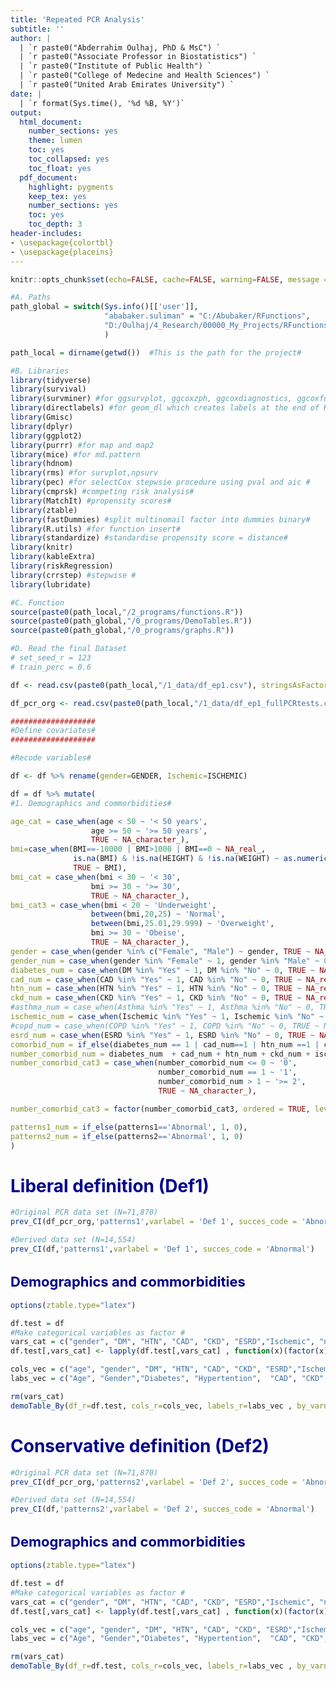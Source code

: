 ```yaml
---
title: 'Repeated PCR Analysis'
subtitle: ''
author: |
  | `r paste0("Abderrahim Oulhaj, PhD & MsC") `
  | `r paste0("Associate Professor in Biostatistics") `
  | `r paste0("Institute of Public Health") `
  | `r paste0("College of Medecine and Health Sciences") `
  | `r paste0("United Arab Emirates University") `
date: |
  | `r format(Sys.time(), '%d %B, %Y')`
output:
  html_document:
    number_sections: yes
    theme: lumen
    toc: yes
    toc_collapsed: yes
    toc_float: yes
  pdf_document:
    highlight: pygments
    keep_tex: yes
    number_sections: yes
    toc: yes
    toc_depth: 3
header-includes:
- \usepackage{colortbl}
- \usepackage{placeins}
---
```

<style>
  #TOC {
  /*position: fixed;
left: 0;
top: 0;*/
  width: 400px;
/*height: 100%;
overflow:auto;*/
  }
h1.title {
  font-size: 38px;
 // color: DarkRed;
}
h1 { /* Header 1 */
  font-size: 28px;
  color: DarkBlue;
}
h2 { /* Header 2 */
    font-size: 22px;
  color: DarkBlue;
}

h3 { /* Header 3 */
    font-size: 20px;
  color: DarkBlue;
}
</style>
  
```r
knitr::opts_chunk$set(echo=FALSE, cache=FALSE, warning=FALSE, message = FALSE)

#A. Paths
path_global = switch(Sys.info()[['user']],
                     "ababaker.suliman" = "C:/Abubaker/RFunctions",
                     "D:/Oulhaj/4_Research/00000_My_Projects/RFunctions"
                     )

path_local = dirname(getwd())  #This is the path for the project#

#B. Libraries
library(tidyverse)
library(survival)
library(survminer) #for ggsurvplot, ggcoxzph, ggcoxdiagnostics, ggcoxfunctional
library(directlabels) #for geom_dl which creates labels at the end of KM plot
library(Gmisc)
library(dplyr)
library(ggplot2)
library(purrr) #for map and map2
library(mice) #for md.pattern
library(hdnom)
library(rms) #for survplot,npsurv
library(pec) #for selectCox stepwsie procedure using pval and aic #
library(cmprsk) #competing risk analysis#
library(MatchIt) #propensity scores#
library(ztable)
library(fastDummies) #split multinomail factor into dummies binary# 
library(R.utils) #for function insert#
library(standardize) #standardise propensity score = distance#
library(knitr) 
library(kableExtra)
library(riskRegression)
library(crrstep) #stepwise #
library(lubridate)

#C. Function
source(paste0(path_local,"/2_programs/functions.R"))
source(paste0(path_global,"/0_programs/DemoTables.R"))
source(paste0(path_global,"/0_programs/graphs.R"))
```

```r
#D. Read the final Dataset
# set_seed_r = 123
# train_perc = 0.6

df <- read.csv(paste0(path_local,"/1_data/df_ep1.csv"), stringsAsFactors=FALSE, na.strings = c("N/A","","NA"))

df_pcr_org <- read.csv(paste0(path_local,"/1_data/df_ep1_fullPCRtests.csv"), stringsAsFactors=FALSE, na.strings = c("N/A","","NA"))

###################
#Define covariates#
###################

#Recode variables#

df <- df %>% rename(gender=GENDER, Ischemic=ISCHEMIC)

df = df %>% mutate(
#1. Demographics and commorbidities#

age_cat = case_when(age < 50 ~ '< 50 years',
                  age >= 50 ~ '>= 50 years',
                  TRUE ~ NA_character_),
bmi=case_when(BMI==-10000 | BMI>1000 | BMI==0 ~ NA_real_,
              is.na(BMI) & !is.na(HEIGHT) & !is.na(WEIGHT) ~ as.numeric(str_extract(WEIGHT, '\\d+\\.*\\d+')) / ((as.numeric(str_extract(HEIGHT, '\\d+\\.*\\d+'))/100)^2),
              TRUE ~ BMI),
bmi_cat = case_when(bmi < 30 ~ '< 30',
                  bmi >= 30 ~ '>= 30',
                  TRUE ~ NA_character_),
bmi_cat3 = case_when(bmi < 20 ~ 'Underweight',
                  between(bmi,20,25) ~ 'Normal',
                  between(bmi,25.01,29.999) ~ 'Overweight',
                  bmi >= 30 ~ 'Obeise',
                  TRUE ~ NA_character_),
gender = case_when(gender %in% c("Female", "Male") ~ gender, TRUE ~ NA_character_ ),
gender_num = case_when(gender %in% "Female" ~ 1, gender %in% "Male" ~ 0, TRUE ~ NA_real_ ),
diabetes_num = case_when(DM %in% "Yes" ~ 1, DM %in% "No" ~ 0, TRUE ~ NA_real_),
cad_num = case_when(CAD %in% "Yes" ~ 1, CAD %in% "No" ~ 0, TRUE ~ NA_real_),
htn_num = case_when(HTN %in% "Yes" ~ 1, HTN %in% "No" ~ 0, TRUE ~ NA_real_),
ckd_num = case_when(CKD %in% "Yes" ~ 1, CKD %in% "No" ~ 0, TRUE ~ NA_real_),
#asthma_num = case_when(Asthma %in% "Yes" ~ 1, Asthma %in% "No" ~ 0, TRUE ~ NA_real_),
ischemic_num = case_when(Ischemic %in% "Yes" ~ 1, Ischemic %in% "No" ~ 0, TRUE ~ NA_real_),
#copd_num = case_when(COPD %in% "Yes" ~ 1, COPD %in% "No" ~ 0, TRUE ~ NA_real_),
esrd_num = case_when(ESRD %in% "Yes" ~ 1, ESRD %in% "No" ~ 0, TRUE ~ NA_real_),
comorbid_num = if_else(diabetes_num == 1 | cad_num==1 | htn_num ==1 | ckd_num ==1 | ischemic_num==1 | esrd_num==1, 1, 0),
number_comorbid_num = diabetes_num  + cad_num + htn_num + ckd_num + ischemic_num + esrd_num,
number_comorbid_cat3 = case_when(number_comorbid_num <= 0 ~ '0',
                                 number_comorbid_num == 1 ~ '1',
                                 number_comorbid_num > 1 ~ '>= 2',
                                 TRUE ~ NA_character_),

number_comorbid_cat3 = factor(number_comorbid_cat3, ordered = TRUE, levels = c("0","1",">= 2"), labels = c("0","1",">= 2")),

patterns1_num = if_else(patterns1=='Abnormal', 1, 0),
patterns2_num = if_else(patterns2=='Abnormal', 1, 0)
)


```


# Liberal definition (Def1)

```r
#Original PCR data set (N=71,870)
prev_CI(df_pcr_org,'patterns1',varlabel = 'Def 1', succes_code = 'Abnormal')

#Derived data set (N=14,554)
prev_CI(df,'patterns1',varlabel = 'Def 1', succes_code = 'Abnormal')

```

## Demographics and commorbidities
```r
options(ztable.type="latex") 

df.test = df
#Make categorical variables as factor #
vars_cat = c("gender", "DM", "HTN", "CAD", "CKD", "ESRD","Ischemic", "number_comorbid_num", "number_comorbid_cat3")
df.test[,vars_cat] <- lapply(df.test[,vars_cat] , function(x)(factor(x)) )

cols_vec = c("age", "gender", "DM", "HTN", "CAD", "CKD", "ESRD","Ischemic", "number_comorbid_num", "number_comorbid_cat3")
labs_vec = c("Age", "Gender","Diabetes", "Hypertention",  "CAD", "CKD", "ESRD","Ischemic", "Number of commorbidities ", "Commorbidity categories")

rm(vars_cat) 
demoTable_By(df_r=df.test, cols_r=cols_vec, labels_r=labs_vec , by_varname='patterns1',caption = "Table 1. Demographics and commorbidity ", html_out=TRUE, out_sort=FALSE,hrzl=FALSE,pval=TRUE,range_include=FALSE, digits_r=2, tfoot_r='&dagger; Continuous variables were summarized using the T-test, while discrete variables were summarized using the Chi-square test.',useNA_r="no") 
```

# Conservative definition (Def2)

```r
#Original PCR data set (N=71,870)
prev_CI(df_pcr_org,'patterns2',varlabel = 'Def 2', succes_code = 'Abnormal')

#Derived data set (N=14,554)
prev_CI(df,'patterns2',varlabel = 'Def 2', succes_code = 'Abnormal')
```

## Demographics and commorbidities
```r
options(ztable.type="latex") 

df.test = df
#Make categorical variables as factor #
vars_cat = c("gender", "DM", "HTN", "CAD", "CKD", "ESRD","Ischemic", "number_comorbid_num", "number_comorbid_cat3")
df.test[,vars_cat] <- lapply(df.test[,vars_cat] , function(x)(factor(x)) )

cols_vec = c("age", "gender", "DM", "HTN", "CAD", "CKD", "ESRD","Ischemic", "number_comorbid_num", "number_comorbid_cat3")
labs_vec = c("Age", "Gender","Diabetes", "Hypertention",  "CAD", "CKD", "ESRD","Ischemic", "Number of commorbidities ", "Commorbidity categories")

rm(vars_cat) 
demoTable_By(df_r=df.test, cols_r=cols_vec, labels_r=labs_vec , by_varname='patterns2',caption = "Table 1. Demographics and commorbidity ", html_out=TRUE, out_sort=FALSE,hrzl=FALSE,pval=TRUE,range_include=FALSE, digits_r=2, tfoot_r='&dagger; Continuous variables were summarized using the T-test, while discrete variables were summarized using the Chi-square test.',useNA_r="no") 
```



